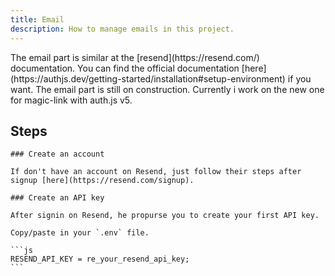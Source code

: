 ```yaml
---
title: Email
description: How to manage emails in this project.
---
```


<Callout type="note" twClass="mt-0">
    The email part is similar at the [resend](https://resend.com/) documentation.
    You can find the official documentation
    [here](https://authjs.dev/getting-started/installation#setup-environment) if
    you want.
</Callout>

<Callout type="warning" twClass="mt-2.5">
    The email part is still on construction. Currently i work on the new one for
    magic-link with auth.js v5.
</Callout>

## Steps

<Steps>

    ### Create an account

    If don't have an account on Resend, just follow their steps after signup [here](https://resend.com/signup).

    ### Create an API key

    After signin on Resend, he propurse you to create your first API key.

    Copy/paste in your `.env` file.

    ```js
    RESEND_API_KEY = re_your_resend_api_key;
    ```

</Steps>
